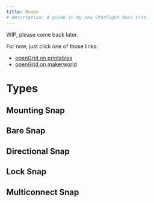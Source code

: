 ```yaml
---
title: Snaps
# description: A guide in my new Starlight docs site.
---
```


WIP, please come back later.

For now, just click one of those links:
* [openGrid on printables](https://www.printables.com/model/1214361-opengrid-walldesk-mounting-framework-and-ecosystem)
* [openGrid on makerworld](https://makerworld.com/en/models/1179191-opengrid-wall-desk-mounting-framework-ecosystem)

# Types

## Mounting Snap

## Bare Snap

## Directional Snap

## Lock Snap

## Multiconnect Snap

